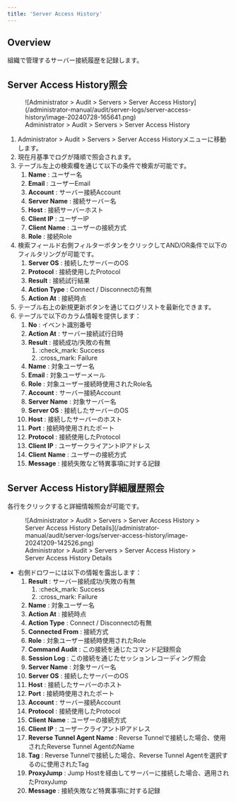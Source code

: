 ```yaml
---
title: 'Server Access History'
---
```


## Overview

組織で管理するサーバー接続履歴を記録します。

## Server Access History照会

<figure data-layout="center" data-align="center">
![Administrator &gt; Audit &gt; Servers &gt; Server Access History](/administrator-manual/audit/server-logs/server-access-history/image-20240728-165641.png)
<figcaption>
Administrator &gt; Audit &gt; Servers &gt; Server Access History
</figcaption>
</figure>

1. Administrator &gt; Audit &gt; Servers &gt; Server Access Historyメニューに移動します。
2. 現在月基準でログが降順で照会されます。
3. テーブル左上の検索欄を通じて以下の条件で検索が可能です。
    1.  **Name**  : ユーザー名
    2.  **Email**  : ユーザーEmail
    3.  **Account**  : サーバー接続Account
    4.  **Server Name**  : 接続サーバー名
    5.  **Host**  : 接続サーバーホスト
    6.  **Client IP**  : ユーザーIP
    7.  **Client**   **Name**  : ユーザーの接続方式
    8.  **Role**  : 接続Role
4. 検索フィールド右側フィルターボタンをクリックしてAND/OR条件で以下のフィルタリングが可能です。
    1.  **Server OS**  : 接続したサーバーのOS
    2.  **Protocol** : 接続使用したProtocol
    3.  **Result** : 接続試行結果
    4.  **Action Type** : Connect / Disconnectの有無
    5.  **Action At**  : 接続時点
5. テーブル右上の新規更新ボタンを通じてログリストを最新化できます。
6. テーブルで以下のカラム情報を提供します：
    1.  **No**  : イベント識別番号
    2.  **Action At**  : サーバー接続試行日時
    3.  **Result**  : 接続成功/失敗の有無
        1. :check_mark: Success
        2. :cross_mark: Failure
    4.  **Name**  : 対象ユーザー名
    5.  **Email**  : 対象ユーザーメール
    6.  **Role**  : 対象ユーザー接続時使用されたRole名
    7.  **Account**  : サーバー接続Account
    8.  **Server Name**  : 対象サーバー名
    9.  **Server OS**  : 接続したサーバーのOS
    10.  **Host**  : 接続したサーバーのホスト
    11.  **Port**  : 接続時使用されたポート
    12.  **Protocol** : 接続使用したProtocol
    13.  **Client IP**  : ユーザークライアントIPアドレス
    14.  **Client**   **Name**  : ユーザーの接続方式
    15.  **Message**  : 接続失敗など特異事項に対する記録

## Server Access History詳細履歴照会

各行をクリックすると詳細情報照会が可能です。


<figure data-layout="center" data-align="center">
![Administrator &gt; Audit &gt; Servers &gt; Server Access History &gt; Server Access History Details](/administrator-manual/audit/server-logs/server-access-history/image-20241209-142526.png)
<figcaption>
Administrator &gt; Audit &gt; Servers &gt; Server Access History &gt; Server Access History Details
</figcaption>
</figure>


* 右側ドロワーには以下の情報を露出します：
    1.  **Result**  : サーバー接続成功/失敗の有無
        1. :check_mark: Success
        2. :cross_mark: Failure
    2.  **Name**  : 対象ユーザー名
    3.  **Action At**  : 接続時点
    4.  **Action Type** : Connect / Disconnectの有無
    5.  **Connected From**  : 接続方式
    6.  **Role**  : 対象ユーザー接続時使用されたRole
    7.  **Command Audit**  : この接続を通じたコマンド記録照会
    8.  **Session Log**  : この接続を通じたセッションレコーディング照会
    9.  **Server Name**  : 対象サーバー名
    10.  **Server OS**  : 接続したサーバーのOS
    11.  **Host**  : 接続したサーバーのホスト
    12.  **Port**  : 接続時使用されたポート
    13.  **Account**  : サーバー接続Account
    14.  **Protocol** : 接続使用したProtocol
    15.  **Client**   **Name**  : ユーザーの接続方式
    16.  **Client IP**  : ユーザークライアントIPアドレス
    17.  **Reverse Tunnel Agent Name** : Reverse Tunnelで接続した場合、使用されたReverse Tunnel AgentのName
    18.  **Tag**  : Reverse Tunnelで接続した場合、Reverse Tunnel Agentを選択するのに使用されたTag
    19.  **ProxyJump**  : Jump Hostを経由してサーバーに接続した場合、適用されたProxyJump
    20.  **Message**  : 接続失敗など特異事項に対する記録
